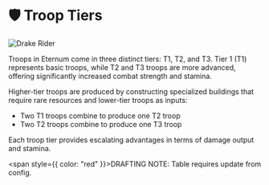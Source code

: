 
# 🛡️ Troop Tiers

<img src="/images/covers/drake-rider.png" alt="Drake Rider" className="w-full rounded-lg my-6" />

Troops in Eternum come in three distinct tiers: T1, T2, and T3. Tier 1 (T1) represents basic troops, while T2 and T3
troops are more advanced, offering significantly increased combat strength and stamina.

Higher-tier troops are produced by constructing specialized buildings that require rare resources and lower-tier troops
as inputs:

- Two T1 troops combine to produce one T2 troop
- Two T2 troops combine to produce one T3 troop

Each troop tier provides escalating advantages in terms of damage output and stamina.

<span style={{ color: "red" }}>DRAFTING NOTE: Table requires update from config.</span>

<TroopTiers />

<TroopTierDamageStats />

<MaxStaminaTable />
